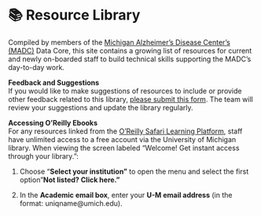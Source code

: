 # 📚 Resource Library {.unnumbered}

Compiled by members of the [Michigan Alzheimer's Disease Center's (MADC)](https://alzheimers.med.umich.edu/aboutus/) Data Core, this site contains a growing list of resources for current and newly on-boarded staff to build technical skills supporting the MADC's day-to-day work.

**Feedback and Suggestions**\
If you would like to make suggestions of resources to include or provide other feedback related to this library, [please submit this form](https://forms.office.com/r/Y5DYvLgYEJ). The team will review your suggestions and update the library regularly.

**Accessing O'Reilly Ebooks**\
For any resources linked from the [O'Reilly Safari Learning Platform](https://search.lib.umich.edu/databases/record/10263?query=o%27reilly&utm_source=lib-home), staff have unlimited access to a free account via the University of Michigan library. When viewing the screen labeled "Welcome! Get instant access through your library.":

1.  Choose "**Select your institution"** to open the menu and select the first option "**Not listed? Click here."**

2.  In the **Academic email box**, enter your **U-M email address** (in the format: uniqname\@umich.edu).
